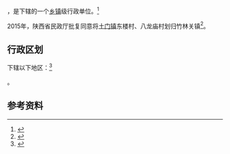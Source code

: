 {{中国乡级行政区|61/10/22/106/000}}

'''{{PAGENAMEBASE}}'''，是{{PRC admin/fullname|61/10/22/106/000|3}}下辖的一个[[乡镇|乡镇]]级行政单位。<ref>{{PRC admin/ref sgc|{{PRC admin/parent|61/10/22/106/000}}}}</ref>

2015年，陕西省民政厅批复同意将[[土门镇_(丹凤县)|土门镇]]东楼村、八龙庙村划归竹林关镇<ref>{{Cite web |url=http://shaanxi.mca.gov.cn/article/mzyw1/201507/20150700841888.shtml |title=陕西省民政厅关于陕西省乡镇行政区划调整的公告 |access-date=2017-09-14 |archive-url=https://web.archive.org/web/20170914220400/http://shaanxi.mca.gov.cn/article/mzyw1/201507/20150700841888.shtml |archive-date=2017-09-14 |dead-url=yes }}</ref>。

== 行政区划 ==

{{PAGENAMEBASE}}下辖以下地区：<ref>{{PRC admin/ref sgc|61/10/22/106/000}}</ref>

{{PRC admin/children|61/10/22/106/000}}。

== 参考资料 ==

{{reflist}}

{{行政区划小作品}}
{{PRC admin/navcat|61/10/22/106/000}}